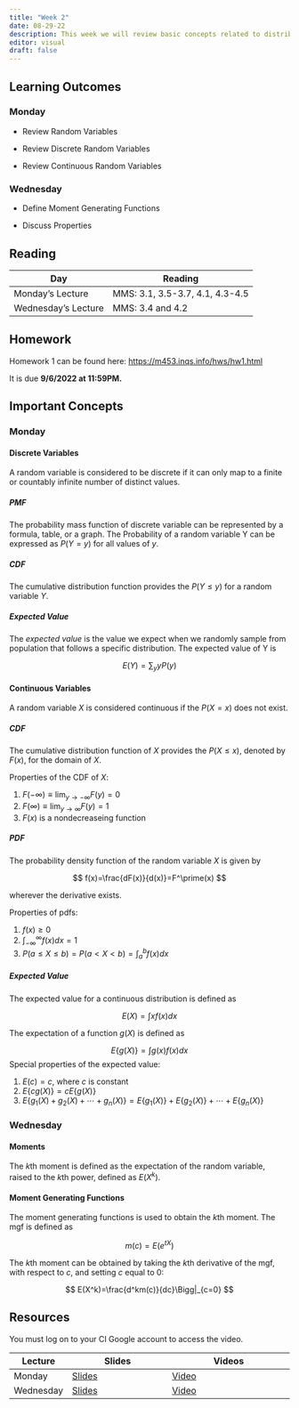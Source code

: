```yaml
---
title: "Week 2"
date: 08-29-22
description: This week we will review basic concepts related to distribution functions and random variables
editor: visual
draft: false
---
```


## Learning Outcomes

### Monday

-   Review Random Variables

-   Review Discrete Random Variables

-   Review Continuous Random Variables

### Wednesday

-   Define Moment Generating Functions

-   Discuss Properties

## Reading

| Day                 | Reading                         |
|---------------------|---------------------------------|
| Monday's Lecture    | MMS: 3.1, 3.5-3.7, 4.1, 4.3-4.5 |
| Wednesday's Lecture | MMS: 3.4 and 4.2                |

## Homework

Homework 1 can be found here: <https://m453.inqs.info/hws/hw1.html>

It is due **9/6/2022 at 11:59PM.**

## Important Concepts

### Monday

#### Discrete Variables

A random variable is considered to be discrete if it can only map to a finite or countably infinite number of distinct values.

##### PMF

The probability mass function of discrete variable can be represented by a formula, table, or a graph. The Probability of a random variable Y can be expressed as $P(Y=y)$ for all values of $y$.

##### CDF

The cumulative distribution function provides the $P(Y\leq y)$ for a random variable $Y$.

##### Expected Value

The *expected value* is the value we expect when we randomly sample from population that follows a specific distribution. The expected value of Y is

$$
E(Y)=\sum_y yP(y)
$$

#### Continuous Variables

A random variable $X$ is considered continuous if the $P(X=x)$ does not exist.

##### CDF

The cumulative distribution function of $X$ provides the $P(X\leq x)$, denoted by $F(x)$, for the domain of $X$.

Properties of the CDF of $X$:

1.  $F(-\infty)\equiv \lim_{y\rightarrow -\infty}F(y)=0$
2.  $F(\infty)\equiv \lim_{y\rightarrow \infty}F(y)=1$
3.  $F(x)$ is a nondecreaseing function

##### PDF

The probability density function of the random variable $X$ is given by

$$
f(x)=\frac{dF(x)}{d(x)}=F^\prime(x)
$$

wherever the derivative exists.

Properties of pdfs:

1.  $f(x)\geq 0$
2.  $\int^\infty_{-\infty}f(x)dx=1$
3.  $P(a\leq X\leq b) = P(a<X<b)=\int^b_af(x)dx$

##### Expected Value

The expected value for a continuous distribution is defined as

$$
E(X)=\int x f(x)dx
$$

The expectation of a function $g(X)$ is defined as

$$
E\{g(X)\}=\int g(x)f(x)dx
$$ Special properties of the expected value:

1.  $E(c)=c$, where $c$ is constant
2.  $E\{cg(X)\}=cE\{g(X)\}$
3.  $E\{g_1(X)+g_2(X)+\cdots+g_n(X)\}=E\{g_1(X)\}+E\{g_2(X)\}+\cdots+E\{g_n(X)\}$

### Wednesday

#### Moments

The $k$th moment is defined as the expectation of the random variable, raised to the $k$th power, defined as $E(X^k)$.

#### Moment Generating Functions

The moment generating functions is used to obtain the $k$th moment. The mgf is defined as

$$
m(c) = E(e^{tX})
$$

The $k$th moment can be obtained by taking the $k$th derivative of the mgf, with respect to $c$, and setting $c$ equal to 0:

$$
E(X^k)=\frac{d^km(c)}{dc}\Bigg|_{c=0}
$$

## Resources

You must log on to your CI Google account to access the video.

| Lecture   | Slides                                                                        | Videos                                                                                      |
|--------------|--------------------------|--------------------------------|
| Monday    | [Slides](https://m453.inqs.info/files/Lecture_3/index.html#/expected-value-3) | [Video](https://drive.google.com/file/d/1HTfVYUyXynl2EoeT9s2EaCWeJZiCgeSU/view?usp=sharing) |
| Wednesday | [Slides](https://m453.inqs.info/files/Lecture_4/index.html)                   | [Video](https://drive.google.com/file/d/1PtWOUrl6ucFNc9IFJ_U6iHvt4rU3GJiC/view?usp=sharing) |

